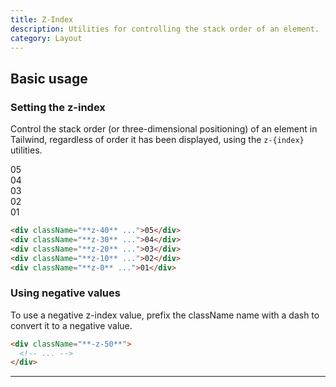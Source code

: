 ```yaml
---
title: Z-Index
description: Utilities for controlling the stack order of an element.
category: Layout
---
```



## Basic usage

### Setting the z-index

Control the stack order (or three-dimensional positioning) of an element in Tailwind, regardless of order it has been displayed, using the `z-{index}` utilities.

<Example>
  <div className="flex justify-center -space-x-3 font-mono text-white text-sm font-bold leading-6">
    <div className="w-16 h-16 rounded-full flex items-center justify-center bg-pink-500 shadow-lg ring-2 ring-white z-40 dark:ring-slate-900">
      05
    </div>
    <div className="w-16 h-16 rounded-full flex items-center justify-center bg-pink-500 shadow-lg ring-2 ring-white z-30 dark:ring-slate-900">
      04
    </div>
    <div className="w-16 h-16 rounded-full flex items-center justify-center bg-pink-500 shadow-lg ring-2 ring-white z-20 dark:ring-slate-900">
      03
    </div>
    <div className="w-16 h-16 rounded-full flex items-center justify-center bg-pink-500 shadow-lg ring-2 ring-white z-10 dark:ring-slate-900">
      02
    </div>
    <div className="w-16 h-16 rounded-full flex items-center justify-center bg-pink-500 shadow-lg ring-2 ring-white z-0 dark:ring-slate-900">
      01
    </div>
  </div>
</Example>

```html
<div className="**z-40** ...">05</div>
<div className="**z-30** ...">04</div>
<div className="**z-20** ...">03</div>
<div className="**z-10** ...">02</div>
<div className="**z-0** ...">01</div>
```

### Using negative values

To use a negative z-index value, prefix the className name with a dash to convert it to a negative value.

```html
<div className="**-z-50**">
  <!-- ... -->
</div>
```

---
